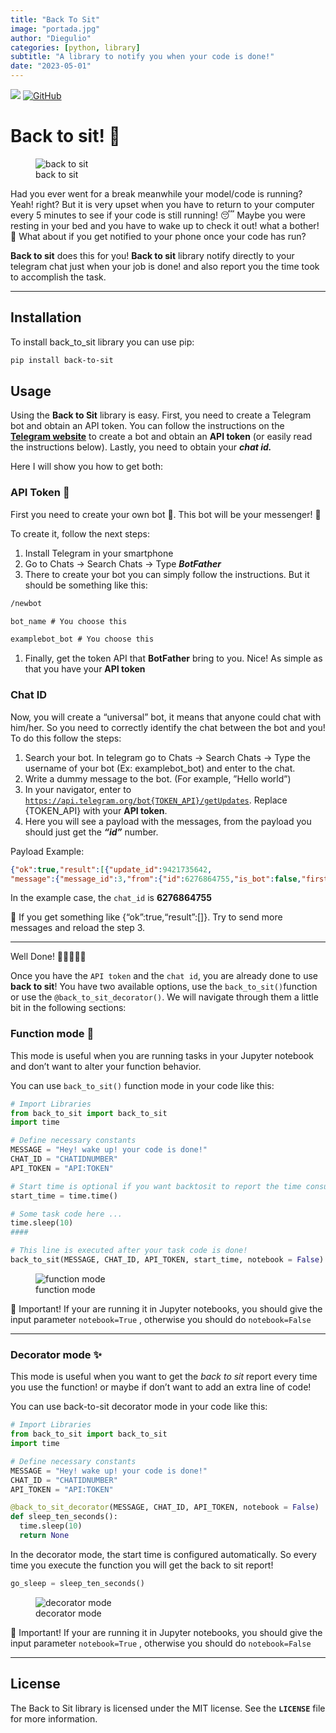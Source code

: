 ```yaml
---
title: "Back To Sit"
image: "portada.jpg"
author: "Diegulio"
categories: [python, library]
subtitle: "A library to notify you when your code is done!"
date: "2023-05-01"
---
```


[![](https://badge.fury.io/py/ansicolortags.svg)](https://pypi.org/project/back-to-sit/)
[![GitHub](https://img.shields.io/badge/github-%23121011.svg?style=for-the-badge&logo=github&logoColor=white)](https://github.com/diegulio/back-to-sit)


# Back to sit! 🐒

![back to sit](fig3.jpeg)

Had you ever went for a break meanwhile your model/code is running? Yeah! right? But it is very upset when you have to return to your computer every 5 minutes to see if your code is still running! 😴 Maybe you were resting in your bed and you have to wake up to check it out! what a bother! 😤 What about if you get notified to your phone once your code has run?

**Back to sit** does this for you! **Back to sit** library notify directly to your telegram chat just when your job is done! and also report you the time took to accomplish the task.

---

## Installation

To install back_to_sit library you can use pip:

```bash
pip install back-to-sit
```

## Usage

Using the **Back to Sit** library is easy. First, you need to create a Telegram bot and obtain an API token. You can follow the instructions on the **[Telegram website](https://core.telegram.org/bots#3-how-do-i-create-a-bot)** to create a bot and obtain an **API token** (or easily read the instructions below). Lastly, you need to obtain your ***chat id.***

Here I will show you how to get both: 

### API Token 🤖

First you need to create your own bot 🤖. This bot will be your messenger! 💌

To create it, follow the next steps:

1. Install Telegram in your smartphone
2. Go to Chats → Search Chats → Type ***BotFather***
3. There to create your bot you can simply follow the instructions. But it should be something like this:

```latex
/newbot

bot_name # You choose this

examplebot_bot # You choose this
```

1. Finally, get the token API that **BotFather** bring to you. Nice! As simple as that you have your **API token**

### Chat ID

Now, you will create a “universal” bot, it means that anyone could chat with him/her. So you need to correctly identify the chat between the bot and you! To do this follow the steps:

1. Search your bot. In telegram go to Chats → Search Chats → Type the username of your bot (Ex: examplebot_bot) and enter to the chat.
2. Write a dummy message to the bot. (For example, ”Hello world”)
3. In your navigator, enter to [`https://api.telegram.org/bot{TOKEN_API}/getUpdates`](https://api.telegram.org/bot6263031921:XXXXXXXX/getUpdates). Replace {TOKEN_API} with your **API token**.
4. Here you will see a payload with the messages, from the payload you should just get the ***“id”***  number.

Payload Example:

```json
{"ok":true,"result":[{"update_id":9421735642,
"message":{"message_id":3,"from":{"id":6276864755,"is_bot":false,"first_name":"Diego","last_name":"Machado","language_code":"es"},"chat":{"id":6276864755,"first_name":"Diego","last_name":"Machado","type":"private"},"date":1682916041,"text":"Hello World"}}]}
```

In the example case, the `chat_id` is **6276864755**

::: {.callout-note}
👀 If you get something like {"ok":true,"result":[]}. Try to send more messages and reload the step 3.

:::

---

Well Done! 🚀🚀🚀🚀🚀

Once you have the `API token` and the `chat id`, you are already done to use **back to sit**! You have two available options, use the `back_to_sit()`function or use the `@back_to_sit_decorator()`. We will navigate through them a little bit in the following sections:

### Function mode 🔨

This mode is useful when you are running tasks in your Jupyter notebook and don’t want to alter your function behavior. 

You can use `back_to_sit()` function mode in your code like this:

```python
# Import Libraries
from back_to_sit import back_to_sit
import time

# Define necessary constants
MESSAGE = "Hey! wake up! your code is done!"
CHAT_ID = "CHATIDNUMBER"
API_TOKEN = "API:TOKEN"

# Start time is optional if you want backtosit to report the time consumed
start_time = time.time()

# Some task code here ...
time.sleep(10)
####

# This line is executed after your task code is done! 
back_to_sit(MESSAGE, CHAT_ID, API_TOKEN, start_time, notebook = False)
```

![function mode](fig1.jpeg)

::: {.callout-note}
👀 Important! If your are running it in Jupyter notebooks, you should give the input parameter `notebook=True` , otherwise you should do `notebook=False`

:::

---

### Decorator mode ✨

This mode is useful when you want to get the *back to sit* report every time you use the function! or maybe if don’t want to add an extra line of code! 

You can use back-to-sit decorator mode in your code like this:

```python
# Import Libraries
from back_to_sit import back_to_sit
import time

# Define necessary constants
MESSAGE = "Hey! wake up! your code is done!"
CHAT_ID = "CHATIDNUMBER"
API_TOKEN = "API:TOKEN"

@back_to_sit_decorator(MESSAGE, CHAT_ID, API_TOKEN, notebook = False)
def sleep_ten_seconds():
  time.sleep(10)
  return None

```

In the decorator mode, the start time is configured automatically. So every time you execute the function you will get the back to sit report!

```python
go_sleep = sleep_ten_seconds()
```

![decorator mode](fig2.jpeg)

::: {.callout-note}
👀 Important! If your are running it in Jupyter notebooks, you should give the input parameter `notebook=True` , otherwise you should do `notebook=False`

:::

---

## **License**

The Back to Sit library is licensed under the MIT license. See the **`LICENSE`** file for more information.